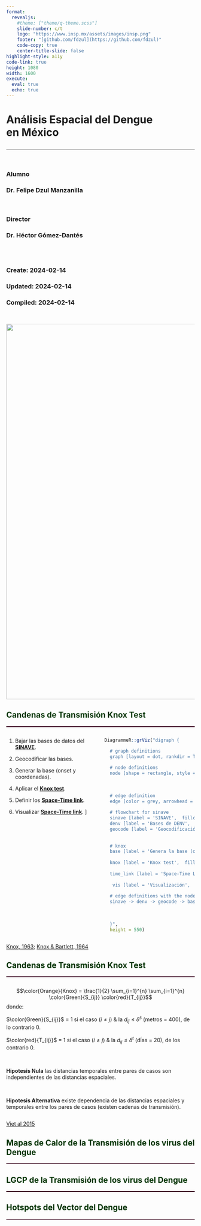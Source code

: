 ```yaml
---
format: 
  revealjs:
    #theme: ["theme/q-theme.scss"]
    slide-number: c/t
    logo: "https://www.insp.mx/assets/images/insp.png"
    footer: "[github.com/fdzul](https://github.com/fdzul)"
    code-copy: true
    center-title-slide: false
highlight-style: a11y
code-link: true
height: 1080
width: 1600
execute: 
  eval: true
  echo: true
---
```


<h1>Análisis Espacial del Dengue<br>en México</h1>

<h2>

</h2>

<hr>

<br>

<h3>Alumno</h3>

<h3>Dr. Felipe Dzul Manzanilla</h3>

<br>

<h3>Director</h3>

<h3>Dr. Héctor Gómez-Dantés</h3>

<br> <br>

<h3>Create: 2024-02-14</h3>

<h3>Updated: 2024-02-14</h3>

<h3>Compiled: 2024-02-14</h3>

<br>

![](chains_ticul_2023.jpg){.absolute top="250" left="700" width="1000"}



## [Candenas de Transmisión Knox Test]{.r-fit-text style="color:#003300;"}
<hr style="height:2px;border-width:0;color:#330019;background-color:#330019">


:::: {.columns}

::: {.column style="width: 50%; font-size: 100%"}
1. Bajar las bases de datos del **[SINAVE](https://www.sinave.gob.mx/)**.
&nbsp;

2. Geocodificar las bases.
&nbsp;

3. Generar la base (onset y coordenadas).
&nbsp;

4. Aplicar el [**Knox test**]().
&nbsp;

5. Definir los [**Space-Time link**]().
&nbsp;

6. Visualizar [**Space-Time link**]().
]
:::


::: {.column style="width: 50%"}

```r
DiagrammeR::grViz("digraph {

  # graph definitions
  graph [layout = dot, rankdir = TB]
  
  # node definitions
  node [shape = rectangle, style = filled, color = grey] 
  
  
  
  # edge definition
  edge [color = grey, arrowhead = normal, arrowtail = dot]
  
  # flowchart for sinave
  sinave [label = 'SINAVE',  fillcolor = '#0F9D58', color = 'white', fontcolor = 'white']
  denv [label = 'Bases de DENV',  fillcolor = '#0F9D58', color = 'white', fontcolor = 'white']
  geocode [label = 'Geocodificación',  fillcolor = '#0F9D58', color = 'white', fontcolor = 'white']
 
  
  # knox
  base [label = 'Genera la base (onset-coordenadas)',  fillcolor =  'orange', color = 'white', fontcolor = 'black']
  
  knox [label = 'Knox test',  fillcolor =  'orange', color = 'white', fontcolor = 'black']
  
  time_link [label = 'Space-Time Link',  fillcolor =  'orange', color = 'white', fontcolor = 'black']
  
   vis [label = 'Visualización',  fillcolor =  'DodgerBlue', color = 'white', fontcolor = 'white'] 
  
  # edge definitions with the node IDs
  sinave -> denv -> geocode -> base -> knox -> time_link -> vis
  
   
 
  }", 
  height = 550)

```
:::
::::

::: aside
[Knox, 1963](https://www.jstor.org/stable/25565339);
[Knox & Bartlett, 1964](https://www.jstor.org/stable/2985220)
:::


## [Candenas de Transmisión Knox Test]{.r-fit-text style="color:#003300;"}
<hr style="height:2px;border-width:0;color:#330019;background-color:#330019">

::: {.column style="width: 100%; font-size: 100%"}
$$\color{Orange}{Knox} = \frac{1}{2} \sum_{i=1}^{n}  \sum_{i=1}^{n} \color{Green}{S_{ij}} \color{red}{T_{ij}}$$
donde:

$\color{Green}{S_{ij}}$ = 1 si el caso $( i\ne j)$ & la $d_{ij} \le \delta^s$ (metros = 400), de lo contrario 0.

$\color{red}{T_{ij}}$ = 1 si el caso $( i\ne j)$ & la $d_{ij} \le \delta^t$ (dÍas = 20), de los contrario 0.

&nbsp;

**Hipotesis Nula** las distancias temporales entre pares de casos son independientes de las distancias espaciales.

&nbsp;

**Hipotesis Alternativa** existe dependencia de las distancias espaciales y temporales entre los pares de casos (existen cadenas de transmisión).

:::

::: aside
[Viet al 2015]()
:::



## [Mapas de Calor de la Transmisión de los virus del Dengue]{.r-fit-text style="color:#003300;"}
<hr style="height:2px;border-width:0;color:#330019;background-color:#330019">

## [LGCP de la Transmisión de los virus del Dengue]{.r-fit-text style="color:#003300;"}
<hr style="height:2px;border-width:0;color:#330019;background-color:#330019">


## [Hotspots del Vector del Dengue]{.r-fit-text style="color:#003300;"}
<hr style="height:2px;border-width:0;color:#330019;background-color:#330019">


